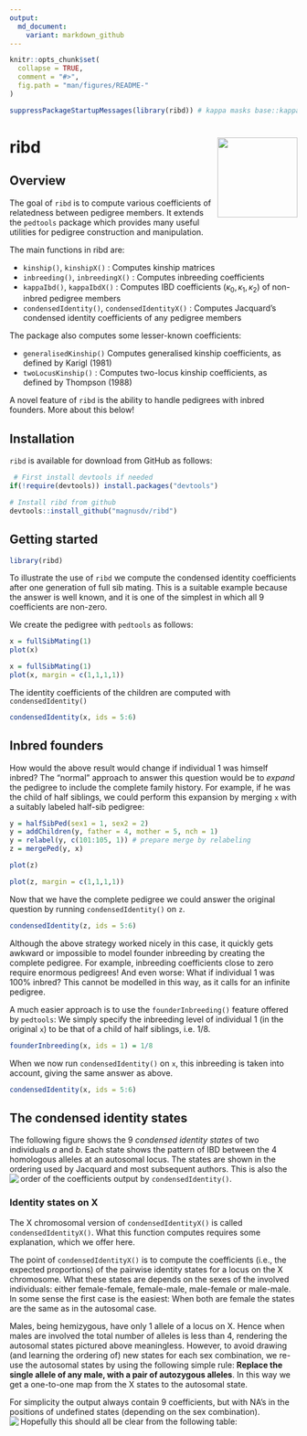 ---
output:
  md_document:
    variant: markdown_github
---

<!-- README.md is generated from README.Rmd. Please edit that file -->

```{r, echo = FALSE}
knitr::opts_chunk$set(
  collapse = TRUE,
  comment = "#>",
  fig.path = "man/figures/README-"
)

suppressPackageStartupMessages(library(ribd)) # kappa masks base::kappa
```

# ribd <img src="man/figures/logo.png" align="right" height=140/>


## Overview

The goal of `ribd` is to compute various coefficients of relatedness between pedigree members. It extends the `pedtools` package which provides many useful utilities for pedigree construction and manipulation.

The main functions in ribd are:

* `kinship()`, `kinshipX()` : Computes kinship matrices
* `inbreeding()`, `inbreedingX()` : Computes inbreeding coefficients
* `kappaIbd()`, `kappaIbdX()` : Computes IBD coefficients $(\kappa_0, \kappa_1, \kappa_2)$ of non-inbred pedigree members
* `condensedIdentity()`, `condensedIdentityX()` : Computes Jacquard's condensed identity coefficients of any pedigree members

The package also computes some lesser-known coefficients:

* `generalisedKinship()` Computes generalised kinship coefficients, as defined by Karigl (1981)
* `twoLocusKinship()` : Computes two-locus kinship coefficients, as defined by Thompson (1988)

A novel feature of `ribd` is the ability to handle pedigrees with inbred founders. More about this below!

## Installation
`ribd` is available for download from GitHub as follows: 
```{r, eval = FALSE}
 # First install devtools if needed
if(!require(devtools)) install.packages("devtools")

# Install ribd from github
devtools::install_github("magnusdv/ribd")
```

## Getting started
```{r example, eval = FALSE}
library(ribd)
```

To illustrate the use of `ribd` we compute the condensed identity coefficients after one generation of full sib mating. This is a suitable example because the answer is well known, and it is one of the simplest in which all 9 coefficients are non-zero. 

We create the pedigree with `pedtools` as follows:
```{r eval = FALSE}
x = fullSibMating(1)
plot(x)
```

```{r sibs, fig.height=3, fig.width=2.5, fig.align="center", echo = FALSE}
x = fullSibMating(1)
plot(x, margin = c(1,1,1,1))
```

The identity coefficients of the children are computed with `condensedIdentity()`
```{r}
condensedIdentity(x, ids = 5:6)
```

## Inbred founders
How would the above result would change if individual 1 was himself inbred? The "normal" approach to answer this question would be to *expand* the pedigree to include the complete family history. For example, if he was the child of half siblings, we could perform this expansion by merging `x` with a suitably labeled half-sib pedigree: 
```{r}
y = halfSibPed(sex1 = 1, sex2 = 2)
y = addChildren(y, father = 4, mother = 5, nch = 1)
y = relabel(y, c(101:105, 1)) # prepare merge by relabeling
z = mergePed(y, x)
```
```{r, eval = FALSE}
plot(z)
```
```{r sibs-extended, fig.height=4, fig.width=3, fig.align="center", echo = FALSE}
plot(z, margin = c(1,1,1,1))
```

Now that we have the complete pedigree we could answer the original question by running `condensedIdentity()` on `z`.
```{r}
condensedIdentity(z, ids = 5:6)
```

Although the above strategy worked nicely in this case, it quickly gets awkward or impossible to model founder inbreeding by creating the complete pedigree. For example, inbreeding coefficients close to zero require enormous pedigrees! And even worse: What if  individual 1 was 100% inbred? This cannot be modelled in this way, as it calls for an infinite pedigree.

A much easier approach is to use the `founderInbreeding()` feature offered by `pedtools`: We simply specify the inbreeding level of individual 1 (in the original `x`) to be that of a child of half siblings, i.e. $1/8$.
```{r}
founderInbreeding(x, ids = 1) = 1/8
```
When we now run `condensedIdentity()` on `x`, this inbreeding is taken into account, giving the same answer as above.
```{r}
condensedIdentity(x, ids = 5:6)
```

## The condensed identity states
The following figure shows the 9 *condensed identity states* of two individuals *a* and *b*. Each state shows the pattern of IBD between the 4 homologous alleles at an autosomal locus. The states are shown in the ordering used by Jacquard and most subsequent authors. This is also the order of the coefficients output by `condensedIdentity()`.
<img src="man/figures/jacquardStates.png" align="left">

### Identity states on X
The X chromosomal version of `condensedIdentityX()` is called `condensedIdentityX()`. What this function computes requires some explanation, which we offer here.

The point of `condensedIdentityX()` is to compute the coefficients (i.e., the expected proportions) of the pairwise identity states for a locus on the X chromosome. What these states are depends on the sexes of the involved individuals: either female-female, female-male, male-female or male-male. In some sense the first case is the easiest: When both are female the states are the same as in the autosomal case.

Males, being hemizygous, have only 1 allele of a locus on X. Hence when males are involved the total number of alleles is less than 4, rendering the autosomal states pictured above meaningless. However, to avoid drawing (and learning the ordering of) new states for each sex combination, we re-use the autosomal states by using the following simple rule: **Replace the single allele of any male, with a pair of autozygous alleles**. In this way we get a one-to-one map from the X states to the autosomal state.

For simplicity the output always contain 9 coefficients, but with NA's in the positions of undefined states (depending on the sex combination). Hopefully this should all be clear from the following table:
<img src="man/figures/jacquardStatesX.png" align="left">
